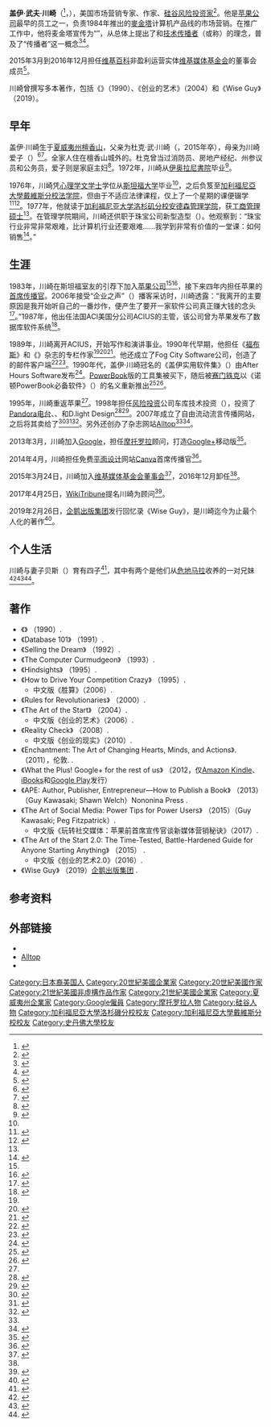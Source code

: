 {{NoteTA
|G1=IT
}}

{{Infobox person
| name           = 盖伊·武夫·川崎<br/>{{lang|en|Guy Takeo Kawasaki}}
| image          = Guy Kawasaki at Wikimania 2015 - 2.jpg
| caption        = 于2015年7月维基媒体国际会议
| birth_date     = {{Birth date and age|1954|08|30}}
| birth_place    = {{USA}}[[夏威夷州|夏威夷州]][[檀香山|檀香山]]
| death_date     =
| death_place    =
| occupation     = {{plainlist|
* 作家
* 前[[蘋果公司|蘋果公司]]员工<ref>{{cite news|url=https://www.nytimes.com/best-sellers-books/2011-03-27/hardcover-advice/list.html|title=Best Sellers: Hardcover Advice & Misc.|newspaper=The New York Times|date=2011-03-27|accessdate=2020-08-06|archive-date=2016-03-04|archive-url=https://web.archive.org/web/20160304142120/http://www.nytimes.com/best-sellers-books/2011-03-27/hardcover-advice/list.html|dead-url=no}}</ref>
}}
| religion       =
| alma_mater     = {{plainlist|
* [[史丹佛大學|史丹佛大學]][[文学士|文学士]]
* [[加利福尼亚大学洛杉矶分校|加利福尼亚大学洛杉矶分校]][[工商管理碩士|工商管理碩士]]
}}
| spouse         =
| children       = 4
| website        = {{official website}}
}}

'''盖伊·武夫·川崎'''（{{lang-en|Guy Takeo Kawasaki}}<ref>{{cite web |url= https://privatefunddata.com/fund-employees/guy-takeo-kawasaki-3082972/ |title= Guy Takeo Kawasaki – Garage Technology Ventures, LLC |publisher= PrivateFUNDData |accessdate= 2020-08-06 |archive-date= 2019-03-30 |archive-url= https://web.archive.org/web/20190330221533/https://privatefunddata.com/fund-employees/guy-takeo-kawasaki-3082972/ |dead-url= no }}</ref>，{{bd|1954年|8月30日||}}），美国市场营销专家、作家、[[硅谷|硅谷]][[风险投资|风险投资家]]<ref name=Cameron2010>{{cite news |title= Weekend Reading: Guy Kawasaki Author Spotlight |url= http://readwrite.com/2010/02/26/weekend-reading-guy-kawasaki |publisher= ReadWrite |first= Chris |last= Cameron |date= 2010-02-26 |accessdate= 2020-08-06 |archive-date= 2019-03-31 |archive-url= https://web.archive.org/web/20190331021644/https://readwrite.com/2010/02/26/weekend-reading-guy-kawasaki/ |dead-url= no }}</ref>。他是[[苹果公司|苹果公司]]最早的员工之一，负责1984年推出的[[麥金塔|麥金塔]]计算机产品线的市场营销。在推广工作中，他将麦金塔宣传为“{{le|苹果传播者|Apple evangelist}}”，从总体上提出了{{tsl|en|evangelism marketing|传播者营销}}和[[技术传播者|技术传播者]]（或称{{le|平台传播者|platform evangelism}}）的理念，普及了“传播者”这一概念<ref>{{cite book |last1=K. Breakenridge |first1=Deirdre |last2=Solis |first2=Brian |title=Putting the Public Back in Public Relations: How Social Media Is Reinventing the Aging Business of PR |date=2009-02-19 |publisher=FT Press |page=9 |url=https://books.google.com.tw/books?id=xLXinA8LbTMC&pg=PA9&redir_esc=y#v=onepage&q&f=false |access-date=2020-08-06 |archive-date=2021-05-14 |archive-url=https://web.archive.org/web/20210514135509/https://books.google.com.tw/books?id=xLXinA8LbTMC&pg=PA9&redir_esc=y#v=onepage&q&f=false |dead-url=no }}</ref><ref>{{cite web |title= Technology Evangelists: A Leadership Survey |url= https://www.gri.co/pub/res/pdf/TechEvangelist.pdf |format= [[可移植文档格式|PDF]] |publisher= Growth Resources, Inc. |first= Frederic |last= Lucas-Conwell |date= 2006-12-04 |accessdate= 2020-08-06 |archive-date= 2017-03-13 |archive-url= https://web.archive.org/web/20170313050630/https://www.gri.co/pub/res/pdf/TechEvangelist.pdf |dead-url= no }}</ref>。

2015年3月到2016年12月担任[[维基百科|维基百科]]非盈利运营实体[[维基媒体基金会|维基媒体基金会]]的董事会成员<ref name="Henner">{{cite web |url= https://meta.wikimedia.org/wiki/Wikimedia_Foundation_Board_noticeboard/December_2016_-_Update_regarding_expiring_Board_terms |title= Update regarding expiring Board terms |last= Henner |first= Christophe |date= 2016-12-23 |publisher= Wikimedia Foundation |accessdate= 2017-01-12 |archive-date= 2017-01-13 |archive-url= https://web.archive.org/web/20170113154748/https://meta.wikimedia.org/wiki/Wikimedia_Foundation_Board_noticeboard/December_2016_-_Update_regarding_expiring_Board_terms |dead-url= no }}</ref>。

川崎曾撰写多本著作，包括《{{le|麦金塔之道|The Macintosh Way}}》（1990）、《创业的艺术》（2004）和《Wise Guy》（2019）。

==早年==
盖伊·川崎生于[[夏威夷州|夏威夷州]][[檀香山|檀香山]]，父亲为杜克·武·川崎（{{lang|en|Duke Takeshi Kawasaki}}，2015年卒），母亲为川崎爱子（{{lang|en|Aiko Kawasaki}}）<ref>{{cite web |url= http://obits.staradvertiser.com/2015/09/16/duke-takeshi-kawasaki/ |title= Duke Takeshi Kawasaki |date= 2015-09-16 |publisher= Star-Advertiser |accessdate= 2020-08-06 |archive-date= 2019-03-31 |archive-url= https://web.archive.org/web/20190331042747/https://obits.staradvertiser.com/2015/09/16/duke-takeshi-kawasaki/ |dead-url= no }}</ref><ref>{{cite web |url= http://m.sfgate.com/news/article/Guy-Kawasaki-a-doting-father-and-hockey-player-3639773.php |title= Guy Kawasaki a doting father - and hockey player |date= 2012-06-17 |work= SFGate |last= Evangelista |first= Benny |access-date= 2020-08-06 |archive-date= 2019-03-31 |archive-url= https://web.archive.org/web/20190331042606/https://m.sfgate.com/news/article/Guy-Kawasaki-a-doting-father-and-hockey-player-3639773.php |dead-url= no }}</ref>。全家人住在檀香山城外的{{tsl|en|Kalihi|卡利希谷}}。杜克曾当过消防员、房地产经纪、州参议员和公务员，爱子则是家庭主妇<ref>{{cite web |url= https://guykawasaki.com/to_build_a_case/ |title= A Brief History of Mine |website= guykawasaki.com |access-date= 2020-08-06 |archive-date= 2021-10-14 |archive-url= https://web.archive.org/web/20211014093942/https://guykawasaki.com/to_build_a_case/ |dead-url= no }}</ref>。1972年，川崎从[[伊奥拉尼書院|伊奥拉尼書院]]毕业<ref name=about>{{cite web |url= http://guykawasaki.com/guy-kawasaki |title= Who Is Guy? |website= guykawasaki.com |first= Guy |last= Kawasaki |date= 2015 |access-date= 2015-08-09 |archive-date= 2015-08-15 |archive-url= https://web.archive.org/web/20150815035518/http://guykawasaki.com/guy-kawasaki/ |dead-url= no }}</ref>。

1976年，川崎凭[[心理学|心理学]][[文学士|文学士]]学位从[[斯坦福大学|斯坦福大学]]毕业<ref name=about/>，之后负笈至[[加利福尼亞大學戴維斯分校|加利福尼亞大學戴維斯分校]][[法学院|法学院]]，但由于不适应法律课程，仅上了一个星期的课便辍学<ref>{{cite av media |url= https://www.youtube.com/watch?v=HHjgK6p4nrw |first= Guy |last= Kawasaki |title= The Top 10 Mistakes of Entrepreneurs |date= 2013-03-11 |format= Video |work= YouTube |access-date= 2015-08-09 |archive-date= 2015-08-24 |archive-url= https://web.archive.org/web/20150824031647/https://www.youtube.com/watch?v=HHjgK6p4nrw |dead-url= no }}</ref><ref>{{cite news |last= Iwata |first= Edward |url= http://usatoday30.usatoday.com/money/companies/management/entre/2008-11-09-nononina-guy-kawasaki_N.htm |title= Entrepreneur Guy Kawasaki Doesn't Accept Failure |date= 2008-11-10 |work= USA Today |access-date= 2015-08-09 |archive-date= 2016-03-05 |archive-url= https://web.archive.org/web/20160305064020/http://usatoday30.usatoday.com/money/companies/management/entre/2008-11-09-nononina-guy-kawasaki_N.htm |dead-url= no }}</ref>。1977年，他就读于[[加利福尼亚大学洛杉矶分校|加利福尼亚大学洛杉矶分校]][[安德森管理学院|安德森管理学院]]，获[[工商管理硕士|工商管理硕士]]<ref name=about/>。在管理学院期间，川崎还供职于珠宝公司新型造型（{{lang|en|Nova Stylings}}）。他观察到：“珠宝行业非常非常艰难，比计算机行业还要艰难......我学到非常有价值的一堂课：如何销售<ref>{{cite news |last= Bryant |first= Adam |url= https://www.nytimes.com/2010/03/21/business/21corner.html?smid=pl-share |title= Just Give Him 5 Sentences, Not 'War and Peace' |work= The New York Times |date= 2010-03-10 |access-date= 2015-08-09 |archive-date= 2021-08-12 |archive-url= https://web.archive.org/web/20210812161007/https://www.nytimes.com/2010/03/21/business/21corner.html?smid=pl-share |dead-url= no }}</ref>。”

==生涯==
{{external media |width=210px |align= right |header=盖伊·川崎演讲 | video1=[https://www.youtube.com/watch?v=Mtjatz9r-Vc 创新的艺术] 盖伊·川崎，TEDx伯克利，[[TED大会|TEDx大会]]，21:15，2014年2月22日 |video2=[https://vimeo.com/75996729 你在社交媒体上很少听到的10个词]，社交数据周，2013年9月16日，29:21 |accessdate= 2015-03-25 }}

1983年，川崎在斯坦福室友{{le|迈克·伯奇|Mike Boich}}的引荐下加入[[苹果公司|苹果公司]]<ref name=about/><ref name=successmagazine>{{cite web |last= Ostdick |first= John |url= http://www.success.com/article/guy-kawasaki-advice-for-making-your-venture-successful |title= Guy Kawasaki: Advice for Making Your Venture Successful |website= success.com |accessdate= 2020-08-06 |archive-date= 2016-12-07 |archive-url= https://web.archive.org/web/20161207060807/http://www.success.com/article/guy-kawasaki-advice-for-making-your-venture-successful |dead-url= no }}</ref>，接下来四年内担任苹果的[[技术传播者|首席传播官]]。2006年接受“企业之声”（{{lang|en|Venture Voice}}）播客采访时，川崎透露：“我离开的主要原因是我开始听自己的一番炒作，便产生了要开一家软件公司真正赚大钱的念头<ref name=venturevoice>{{cite web |last= Galant |first= Greg |url= http://www.venturevoice.com/2006/10/vv_show_39_guy_kawasaki_of_gar.html |title= VW Show #39 – Guy Kawasaki of Garage Technology Ventures |website= venturevoice.com |date= 2006-10-16 |accessdate= 2020-08-06 |archive-date= 2017-07-03 |archive-url= https://web.archive.org/web/20170703020247/http://www.venturevoice.com/2006/10/vv_show_39_guy_kawasaki_of_gar.html |dead-url= no }}</ref>。”1987年，他出任法国ACI美国分公司ACIUS的主管，该公司曾为苹果发布了数据库软件系统{{le|第4维|4th Dimension （software)}}<ref>{{cite news |last= Brogan |first= Daniel |url= http://articles.chicagotribune.com/1987-07-12/business/8702200992_1_macintosh-program-4th-dimension-users-group |title= Seeking 4th Dimension? Take Heart, Its Now in Town |newspaper= The Chicago Tribune |date= 1987-07-12 |accessdate= 2020-08-06 |archive-date= 2012-05-13 |archive-url= https://web.archive.org/web/20120513111906/http://articles.chicagotribune.com/1987-07-12/business/8702200992_1_macintosh-program-4th-dimension-users-group |dead-url= no }}</ref>。

1989年，川崎离开ACIUS，开始写作和演讲事业。1990年代早期，他担任《[[福布斯|福布斯]]》和《{{tsl|en|MacUser|MacUser}}》杂志的专栏作家<ref name=about/><ref>{{cite web |last=Kawasaki |first=Guy |url=https://www.forbes.com/forbes/1997/0825/6004084a.html |title=The Beauty of Metaphor |website=Forbes |date=August 25, 1997 |accessdate=2020-08-06 |archive-date=2019-03-30 |archive-url=https://web.archive.org/web/20190330233448/https://www.forbes.com/forbes/1997/0825/6004084a.html |dead-url=no }}</ref><ref>{{cite web |last= Kawasaki |first= Guy |url= http://www.macworld.com/article/135883/1993/08/kawasaki_phone.html |title= Wise Guy: The Goal of a New Machine |publisher= Macworld |date= 2003-08-11 |accessdate= 2020-08-06 |archive-date= 2008-12-07 |archive-url= https://web.archive.org/web/20081207014903/http://www.macworld.com/article/135883/1993/08/kawasaki_phone.html |dead-url= no }}</ref>。他还成立了Fog City Software公司，创造了{{tsl|en|Claris|Claris}}的邮件客户端{{tsl|en|Claris Emailer|Emailer}}<ref>{{cite web |url= http://tidbits.com/article/1539 |title= Emailer Licensed to Claris |work= TidBITS |date= 1995-04-03 |accessdate= 2020-08-06 |archive-date= 2017-02-23 |archive-url= https://web.archive.org/web/20170223014634/http://tidbits.com/article/1539 |dead-url= no }}</ref><ref name=furchgott>{{citation |last= Furchgott |first= Roy |title= Private Sector; Financier to the Garage Start-Up |newspaper= The New York Times |date= 1998-10-18 |url= https://www.nytimes.com/1998/10/18/business/private-sector-financier-to-the-garage-start-up.html?src=pm |accessdate= 2020-08-06 |archive-date= 2019-03-30 |archive-url= https://web.archive.org/web/20190330233333/https://www.nytimes.com/1998/10/18/business/private-sector-financier-to-the-garage-start-up.html?src=pm |dead-url= no }}</ref>。1990年代，盖伊·川崎冠名的《盖伊实用软件集》（{{lang|en|''Guy's Utilities for Macintosh''}}）由After Hours Software发布<ref>{{cite web |title= More Utilities, By GUM |last= Engst |first= Adam C. |work= TidBITS |date= 1992-05-18 |url= https://tidbits.com/1992/05/18/more-utilities-by-gum/ |accessdate= 2018-06-02 |archive-date= 2019-03-30 |archive-url= https://web.archive.org/web/20190330233435/https://tidbits.com/1992/05/18/more-utilities-by-gum/ |dead-url= no }}</ref>。[[PowerBook|PowerBook]]版的工具集被{{tsl|en|Gordon Eubanks|戈登·尤班克斯}}买下，随后被[[赛门铁克|赛门铁克]]以《诺顿PowerBook必备软件》（{{lang|en|''The Norton Essentials for PowerBook''}}）的名义重新推出<ref>{{cite web |title= CPU |last= Engst |first= Adam C. |publisher= TidBITS |date= 1992-08-10 |url= https://tidbits.com/1992/08/10/cpu/ |accessdate= 2018-06-02 |archive-date= 2019-03-30 |archive-url= https://web.archive.org/web/20190330233302/https://tidbits.com/1992/08/10/cpu/ |dead-url= no }}</ref><ref>{{cite news |title=Computer Age 5 |work=The Age |via=Newspapers |date=1993-02-09 |page=36 |location=Melbourne, Australia |url=https://www.newspapers.com/newspage/120467508/ |accessdate=2018-06-02 |archive-date=2018-11-22 |archive-url=https://web.archive.org/web/20181122143253/https://www.newspapers.com/newspage/120467508/ |dead-url=no }}</ref>。

1995年，川崎重返苹果<ref name=about/>。1998年担任[[风险投资|风险投资]]公司车库技术投资（{{lang|en|Garage Technology Ventures}}），投资了[[Pandora电台|Pandora电台]]、{{tsl|en|Tripwire （company)|Tripwire}}、{{tsl|en|The Motley Fool|The Motley Fool}}和D.light Design<ref name=alltop>{{cite web|last=Ostdick |first=John |url=http://www.successmagazine.com/guy-kawasaki-advice-from-an-apple-veteran/PARAMS/article/916 |title=Guy Kawasaki: Advice for Making Your Business Successful |archiveurl= https://web.archive.org/web/20110924025504/http://www.successmagazine.com/guy-kawasaki-advice-from-an-apple-veteran/PARAMS/article/916 |archivedate=2011-09-24 |website=Success Magazine}}</ref><ref>{{cite news |last= Pritchard |first= Stephen |url= https://www.independent.co.uk/news/business/analysis-and-features/guy-kawasaki-the-garage-culture-comes-to-britain-694099.html |title= Guy Kawasaki: The garage culture comes to Britain |newspaper= The Independent |date= 2000-08-28 |accessdate= 2020-08-06 |archive-date= 2019-03-30 |archive-url= https://web.archive.org/web/20190330233345/https://www.independent.co.uk/news/business/analysis-and-features/guy-kawasaki-the-garage-culture-comes-to-britain-694099.html |dead-url= no }}</ref>。2007年成立了自由流动流言传播网站{{tsl|en|Truemors|Truemors}}，之后将其卖给了{{tsl|en|NowPublic|NowPublic}}<ref>{{cite news |last= Arrington |first= Michael |url= https://www.washingtonpost.com/wp-dyn/content/article/2008/07/10/AR2008071000900.html |title= Guy Kawasaki's Truemors Gets Acquired by NowPublic |newspaper= Washington Post |date= 2008-07-10 |accessdate= 2020-08-06 |archive-date= 2021-05-14 |archive-url= https://web.archive.org/web/20210514135756/https://www.washingtonpost.com/wp-dyn/content/article/2008/07/10/AR2008071000900.html |dead-url= no }}</ref><ref>{{cite news |url= http://www.asianweek.com/2008/07/01/apple-evangelist%e2%80%99s-advice-for-silicon-valley-entrepreneurs/ |title= Apple Evangelist's Advice For Silicon Valley Entrepreneurs |newspaper=Asian Week |date= 2008-07-01 |access-date= 2008-07-02 |archive-url= https://web.archive.org/web/20080803074329/http://www.asianweek.com/2008/07/01/apple-evangelist%E2%80%99s-advice-for-silicon-valley-entrepreneurs/ |archive-date= 2008-08-03 |dead-url= yes }}</ref><ref>{{cite web |url= http://www.thebusinessmakers.com/episodes/shows/2007/june/episode-104/guy-kawasaki-truemors.html |title= Guy Kawasaki: Truemors and the $12,000 start-up |website= thebusinessmakers.com |date= 2007-06-02 |accessdate= 2020-08-06 |archive-date= 2009-05-26 |archive-url= https://web.archive.org/web/20090526081200/http://www.thebusinessmakers.com/episodes/shows/2007/june/episode-104/guy-kawasaki-truemors.html |dead-url= no }}</ref>。另外还创办了杂志网站[[Alltop|Alltop]]<ref name=successmagazine/><ref>{{cite web |url= http://www.itworld.com/guy-kawasaki-interview-p1-080401/ |title= Interview: Not Just an Experiment: Guy Kawasaki's Alltop.com |website= itworld.com |date=2008-04-01 |dead-url= yes |archiveurl= https://web.archive.org/web/20110713070626/http://www.itworld.com/guy-kawasaki-interview-p1-080401/ |archivedate= 2011-07-13  }}</ref>。

2013年3月，川崎加入[[Google|Google]]，担任[[摩托罗拉|摩托罗拉]]顾问，打造[[Google+|Google+]]移动版<ref>{{cite web |url= http://readwrite.com/2013/03/01/google-disses-motorola-products-and-hires-guy-kawasaki |title= Google Disses Motorola Products - And Hires Guy Kawasaki |work= ReadWrite |date= 2013-03-01 |access-date= 2020-08-06 |archive-date= 2021-02-26 |archive-url= https://web.archive.org/web/20210226104707/https://readwrite.com/2013/03/01/google-disses-motorola-products-and-hires-guy-kawasaki/ |dead-url= no }}</ref>。

2014年4月，川崎担任免费[[平面设计|平面设计]]网站[[Canva|Canva]]首席传播官<ref>{{cite web |url= https://techcrunch.com/2014/04/16/guy-kawasaki-joins-australian-design-startup-canva-as-chief-evangelist/ |title= Guy Kawasaki Joins Australian Design Startup Canva As Chief Evangelist |author=  |date= 2014-04-16 |publisher= AOL |work= TechCrunch |accessdate= 2016-01-26 |archive-date= 2019-03-30 |archive-url= https://web.archive.org/web/20190330233214/https://techcrunch.com/2014/04/16/guy-kawasaki-joins-australian-design-startup-canva-as-chief-evangelist/ |dead-url= no }}</ref>。

2015年3月24日，川崎加入[[维基媒体基金会|维基媒体基金会]][[wmf:Board_of_Trustees#Guy_Kawasaki|董事会]]<ref name=wikimedia-board2015>{{cite web |url= https://blog.wikimedia.org/2015/03/24/guy-kawasaki-joins-wikimedia-board/ |title= Wikimedia Foundation welcomes Guy Kawasaki as board member |publisher= Wikimedia Foundation |date= 2015-03-24 |accessdate= 2015-03-24 |last= de Vreede |first= Jan-Bart |archive-date= 2015-03-25 |archive-url= https://web.archive.org/web/20150325081321/http://blog.wikimedia.org/2015/03/24/guy-kawasaki-joins-wikimedia-board/ |dead-url= no }}</ref>，2016年12月卸任<ref name="Henner" />。

2017年4月25日，[[WikiTribune|WikiTribune]]提名川崎为顾问<ref>{{cite news |last= Rajan |first= Amol |title= Wikipedia's Jimmy Wales creates news service Wikitribune |url= https://www.bbc.com/news/technology-39695767 |accessdate= 2017-04-25 |publisher= BBC |date= 2017-04-25 |archive-date= 2017-04-25 |archive-url= https://web.archive.org/web/20170425001700/http://www.bbc.com/news/technology-39695767 |dead-url= no }}</ref>。

2019年2月26日，[[企鹅出版集团|企鹅出版集团]]发行回忆录《Wise Guy》，是川崎迄今为止最个人化的著作<ref name=InMenlo>{{cite web |url= https://inmenlo.com/2019/03/01/guy-kawasaki-pens-wise-guy-to-share-the-wisdom-hes-learned-over-the-years/ |work= InMenlo |title= Guy Kawasaki pens Wise Guy to share the wisdom he's learned over the years |date= 2019-03-01 |accessdate= 2019-03-04 |last= Gulker |first= Linda |archive-date= 2019-03-02 |archive-url= https://web.archive.org/web/20190302201341/https://inmenlo.com/2019/03/01/guy-kawasaki-pens-wise-guy-to-share-the-wisdom-hes-learned-over-the-years/ |dead-url= no }}</ref>。

==个人生活==
川崎与妻子贝斯（{{lang|en|Beth}}）育有四子<ref>{{Cite book |title= Reality Check: The Irreverent Guide to Outsmarting, Outmanaging, and Outmarketing Your Competition |last= Kawasaki |first= Guy |publisher= Penguin Books |year= 2008 |isbn= 9781591842231 |language= en |url= https://archive.org/details/realitycheckirre00kawa }}</ref>，其中有两个是他们从[[危地马拉|危地马拉]]收养的一对兄妹<ref>{{Cite web |url= https://guykawasaki.com/hindsights_ii_t/ |title= Guy Kawasaki - Hindsights II: the Learning Continues |last= Kawasaki |first= Guy |date= 2006-01-24 |website= guykawasaki.com |language= en |access-date= 2019-02-05 |archive-date= 2021-05-14 |archive-url= https://web.archive.org/web/20210514135834/https://guykawasaki.com/hindsights_ii_t/ |dead-url= no }}</ref><ref>{{Cite web |url= https://guykawasaki.com/guatemala_adden/ |title= Guy Kawasaki - Guatemala Addendum |last= Kawasaki |first= Guy |date= 2006-04-19 |website= guykawasaki.com |language= en |access-date= 2019-02-05 |archive-date= 2021-08-12 |archive-url= https://web.archive.org/web/20210812175908/https://guykawasaki.com/guatemala_adden/ |dead-url= no }}</ref><ref>{{Cite web |url= https://www.facebook.com/guy/posts/130853486970348 |title= Guy Kawasaki |website=Facebook |language= en |access-date= 2019-02-05 }}</ref>{{Better source|date=2019年2月}}。

==著作==
*《{{tsl|en|The Macintosh Way|麦金塔之道|The Macintosh Way}}》 （1990）{{ISBN|0-06-097338-2}}.
*《Database 101》 （1991）{{ISBN|0-938151-52-5}}.
*《Selling the Dream》 （1992）{{ISBN|0-88730-600-4}}.
*《The Computer Curmudgeon》 （1993）{{ISBN|1-56830-013-1}}.
*《Hindsights》 （1995）{{ISBN|0-446-67115-0}}.
*《How to Drive Your Competition Crazy》 （1995）{{ISBN|0-7868-6124-X}}.
** 中文版《胜算》（2006）{{ISBN|978-7807241652}}.
*《Rules for Revolutionaries》 （2000）{{ISBN|0-88730-995-X}}.
*《The Art of the Start》 （2004）{{ISBN|1-59184-056-2}}.
** 中文版《创业的艺术》（2006）{{ISBN|978-7-8017051-5-0}}.
*《Reality Check》 （2008）{{ISBN|1-59184-223-9}}.
** 中文版《创业的现实》（2010）{{ISBN|978-7508624891}}.
*《Enchantment: The Art of Changing Hearts, Minds, and Actions》. （2011）{{tsl|en|Portfolio Penguin|Portfolio Penguin}}，伦敦. {{ISBN|1-59184-379-0}}.
*《What the Plus! Google+ for the rest of us》 （2012，仅[[Kindle|Amazon Kindle]]、[[Apple_Books|iBooks]]和[[Google_Play|Google Play]]发行）
*《APE: Author, Publisher, Entrepreneur—How to Publish a Book》 （2013）（Guy Kawasaki; Shawn Welch）Nononina Press {{ISBN|978-0-9885231-0-4}}.
*《The Art of Social Media: Power Tips for Power Users》 （2015）（Guy Kawasaki; Peg Fitzpatrick）{{ISBN|978-0241199473}}.
** 中文版《玩转社交媒体：苹果前首席宣传官谈新媒体营销秘诀》（2017）{{ISBN|978-7505741386}}.
*《The Art of the Start 2.0: The Time-Tested, Battle-Hardened Guide for Anyone Starting Anything》 （2015）{{tsl|en|Portfolio (publisher)|Portfolio (出版社)|Portfolio}} {{ISBN|978-1591847847}}.
** 中文版《创业的艺术2.0》（2016）{{ISBN|978-7121297588}}.
*《Wise Guy》 （2019）[[企鹅出版集团|企鹅出版集团]] {{ISBN|978-0525538615}}.

==参考资料==
{{Reflist|2}}

==外部链接==
{{wikimedia|collapsible=true|wikt=no|d=Q507469|c=Category:Guy Kawasaki|n=no|s=no|v=no|voy=no|species=no}}
* {{official website}}
* [http://alltop.com Alltop] {{Wayback|url=http://alltop.com/ |date=20140630180424 }}
* {{IMDb name|2513985}}

{{Apple celeb}}
{{Wikimedia Foundation}}
{{维基百科}}
{{Portal bar|人物|书籍|互联网}}
{{Authority control}}

{{DEFAULTSORT:Kawasaki, Guy}}
[[Category:日本裔美国人|Category:日本裔美国人]]
[[Category:20世紀美國企業家|Category:20世紀美國企業家]]
[[Category:20世紀美國作家|Category:20世紀美國作家]]
[[Category:21世紀美國非虛構作品作家|Category:21世紀美國非虛構作品作家]]
[[Category:21世紀美國企業家|Category:21世紀美國企業家]]
[[Category:夏威夷州企業家|Category:夏威夷州企業家]]
[[Category:Google僱員|Category:Google僱員]]
[[Category:摩托罗拉人物|Category:摩托罗拉人物]]
[[Category:硅谷人物|Category:硅谷人物]]
[[Category:加利福尼亞大學洛杉磯分校校友|Category:加利福尼亞大學洛杉磯分校校友]]
[[Category:加利福尼亞大學戴維斯分校校友|Category:加利福尼亞大學戴維斯分校校友]]
[[Category:史丹佛大學校友|Category:史丹佛大學校友]]